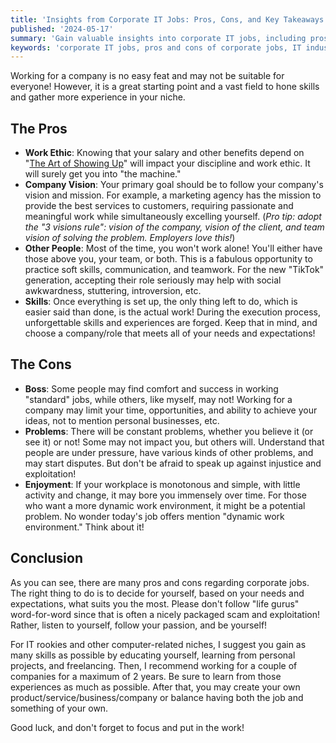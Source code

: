 ```yaml
---
title: 'Insights from Corporate IT Jobs: Pros, Cons, and Key Takeaways'
published: '2024-05-17'
summary: 'Gain valuable insights into corporate IT jobs, including pros, cons, and key takeaways for navigating the industry effectively'
keywords: 'corporate IT jobs, pros and cons of corporate jobs, IT industry insights, navigating corporate IT, work ethic in IT, company vision, teamwork in IT, soft skills, communication skills, career development, dynamic work environment, IT job challenges, balancing job and personal projects'
---
```


Working for a company is no easy feat and may not be suitable for everyone! However, it is a great starting point and a vast field to hone skills and gather more experience in your niche.

## The Pros

- **Work Ethic**: Knowing that your salary and other benefits depend on "[The Art of Showing Up](https://www.amazon.com/Art-Showing-Up-Yourself-People/dp/1615196617)" will impact your discipline and work ethic. It will surely get you into "the machine."
- **Company Vision**: Your primary goal should be to follow your company's vision and mission. For example, a marketing agency has the mission to provide the best services to customers, requiring passionate and meaningful work while simultaneously excelling yourself. (_Pro tip: adopt the "3 visions rule": vision of the company, vision of the client, and team vision of solving the problem. Employers love this!_)
- **Other People**: Most of the time, you won't work alone! You'll either have those above you, your team, or both. This is a fabulous opportunity to practice soft skills, communication, and teamwork. For the new "TikTok" generation, accepting their role seriously may help with social awkwardness, stuttering, introversion, etc.
- **Skills**: Once everything is set up, the only thing left to do, which is easier said than done, is the actual work! During the execution process, unforgettable skills and experiences are forged. Keep that in mind, and choose a company/role that meets all of your needs and expectations!

## The Cons

- **Boss**: Some people may find comfort and success in working "standard" jobs, while others, like myself, may not! Working for a company may limit your time, opportunities, and ability to achieve your ideas, not to mention personal businesses, etc.
- **Problems**: There will be constant problems, whether you believe it (or see it) or not! Some may not impact you, but others will. Understand that people are under pressure, have various kinds of other problems, and may start disputes. But don't be afraid to speak up against injustice and exploitation!
- **Enjoyment**: If your workplace is monotonous and simple, with little activity and change, it may bore you immensely over time. For those who want a more dynamic work environment, it might be a potential problem. No wonder today's job offers mention "dynamic work environment." Think about it!

## Conclusion

As you can see, there are many pros and cons regarding corporate jobs. The right thing to do is to decide for yourself, based on your needs and expectations, what suits you the most. Please don't follow "life gurus" word-for-word since that is often a nicely packaged scam and exploitation! Rather, listen to yourself, follow your passion, and be yourself!

For IT rookies and other computer-related niches, I suggest you gain as many skills as possible by educating yourself, learning from personal projects, and freelancing. Then, I recommend working for a couple of companies for a maximum of 2 years. Be sure to learn from those experiences as much as possible. After that, you may create your own product/service/business/company or balance having both the job and something of your own.

Good luck, and don't forget to focus and put in the work!

